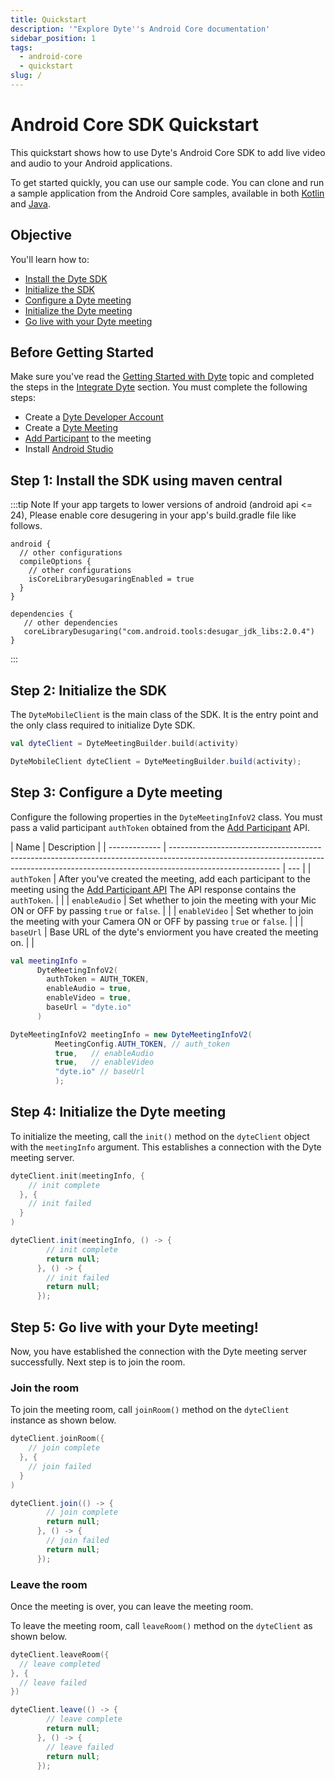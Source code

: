 ```yaml
---
title: Quickstart
description: '"Explore Dyte''s Android Core documentation'
sidebar_position: 1
tags:
  - android-core
  - quickstart
slug: /
---
```



# Android Core SDK Quickstart

This quickstart shows how to use Dyte's Android Core SDK to add live video and
audio to your Android applications.

To get started quickly, you can use our sample code. You can clone and run a sample application from the Android Core samples, available in both [Kotlin](https://github.com/dyte-io/android-samples/tree/main/samples/android-core-sample-kotlin) and [Java](https://github.com/dyte-io/android-samples/tree/main/samples/android-core-sample-java).

## Objective

You'll learn how to:

- [Install the Dyte SDK](#step-1-install-the-sdk-using-maven-central)
- [Initialize the SDK](#step-2-initialize-the-sdk)
- [Configure a Dyte meeting](#step-3-configure-a-dyte-meeting)
- [Initialize the Dyte meeting](#step-4-initialize-the-dyte-meeting)
- [Go live with your Dyte meeting](#step-5-go-live-with-your-dyte-meeting)

## Before Getting Started

Make sure you've read the
[Getting Started with Dyte](/getting-started) topic and
completed the steps in the
[Integrate Dyte](/getting-started#integrate-dyte) section.
You must complete the following steps:

- Create a [Dyte Developer Account](https://dev.dyte.io/)
- Create a
  [Dyte Meeting](/api/?v=v2#/operations/create_meeting)
- [Add Participant](/api/?v=v2#/operations/add_participant)
  to the meeting
- Install [Android Studio](https://developer.android.com/studio)

## Step 1: Install the SDK using maven central

<MavenLatestInstallation pkg="core-android" />

:::tip Note
If your app targets to lower versions of android (android api <= 24), Please enable core desugering in your app's build.gradle file like follows.

```
android {
  // other configurations
  compileOptions {
    // other configurations
    isCoreLibraryDesugaringEnabled = true
  }
}

dependencies {
   // other dependencies
   coreLibraryDesugaring("com.android.tools:desugar_jdk_libs:2.0.4")
}
```

:::

## Step 2: Initialize the SDK

The `DyteMobileClient` is the main class of the SDK. It is the entry point and
the only class required to initialize Dyte SDK.

<Tabs groupId="build-android-core">
  <TabItem value="kotlin" label="Kotlin" default>

```kotlin
val dyteClient = DyteMeetingBuilder.build(activity)
```

  </TabItem>
  <TabItem value="java" label="Java">

```java
DyteMobileClient dyteClient = DyteMeetingBuilder.build(activity);
```

  </TabItem>
</Tabs>

## Step 3: Configure a Dyte meeting

Configure the following properties in the `DyteMeetingInfoV2` class. You must pass a valid participant `authToken` obtained from the [Add Participant](/api/?v=v2#/operations/add_participant) API.

| Name          | Description                                                                                                                                                                             |
| ------------- | --------------------------------------------------------------------------------------------------------------------------------------------------------------------------------------- | --- |
| `authToken`   | After you've created the meeting, add each participant to the meeting using the [Add Participant API](/api?v=v2#/operations/add_participant) The API response contains the `authToken`. |     |
| `enableAudio` | Set whether to join the meeting with your Mic ON or OFF by passing `true` or `false`.                                                                                                   |     |
| `enableVideo` | Set whether to join the meeting with your Camera ON or OFF by passing `true` or `false`.                                                                                                |     |
| `baseUrl`     | Base URL of the dyte's enviorment you have created the meeting on.                                                                                                                      |     |

<Tabs groupId="meeting-props-android-core">
  <TabItem value="kotlin" label="Kotlin" default>

```kotlin
val meetingInfo =
      DyteMeetingInfoV2(
        authToken = AUTH_TOKEN,
        enableAudio = true,
        enableVideo = true,
        baseUrl = "dyte.io"
      )
```

  </TabItem>
  <TabItem value="java" label="Java">

```java
DyteMeetingInfoV2 meetingInfo = new DyteMeetingInfoV2(
          MeetingConfig.AUTH_TOKEN, // auth_token
          true,   // enableAudio
          true,   // enableVideo
          "dyte.io" // baseUrl
          );
```

  </TabItem>
</Tabs>

## Step 4: Initialize the Dyte meeting

To initialize the meeting, call the `init()` method on the `dyteClient` object with the `meetingInfo` argument. This establishes a connection with the Dyte meeting server.

<Tabs groupId="init-android-core">
  <TabItem value="kotlin" label="Kotlin" default>

```kotlin
dyteClient.init(meetingInfo, {
    // init complete
  }, {
    // init failed
  }
)
```

  </TabItem>
  <TabItem value="java" label="Java">

```java
dyteClient.init(meetingInfo, () -> {
        // init complete
        return null;
      }, () -> {
        // init failed
        return null;
      });
```

  </TabItem>
</Tabs>

## Step 5: Go live with your Dyte meeting!

Now, you have established the connection with the Dyte meeting server
successfully. Next step is to join the room.

### Join the room

To join the meeting room, call `joinRoom()` method on the `dyteClient` instance
as shown below.

<Tabs groupId="join-android-core">
  <TabItem value="kotlin" label="Kotlin" default>

```kotlin
dyteClient.joinRoom({
    // join complete
  }, {
    // join failed
  }
)
```

  </TabItem>
  <TabItem value="java" label="Java">

```java
dyteClient.join(() -> {
        // join complete
        return null;
      }, () -> {
        // join failed
        return null;
      });
```

  </TabItem>
</Tabs>

### Leave the room

Once the meeting is over, you can leave the meeting room.

To leave the meeting room, call `leaveRoom()` method on the `dyteClient` as
shown below.

<Tabs groupId="join-android-core">
  <TabItem value="kotlin" label="Kotlin" default>

```kotlin
dyteClient.leaveRoom({
  // leave completed
}, {
  // leave failed
})
```

  </TabItem>
  <TabItem value="java" label="Java">

```java
dyteClient.leave(() -> {
        // leave complete
        return null;
      }, () -> {
        // leave failed
        return null;
      });
```

  </TabItem>
</Tabs>

<head>
  <title>Android Core Quickstart</title>
  <meta
    name="description"
    content="Explore Dyte's Android Core documentation, focusing on core functionalities for building rich video chat applications on Android."
  />
</head>
